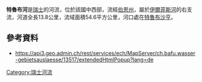 {{No footnotes|time=2021-01-13T02:14:13+00:00}}
{{Coord|46.92080|N|7.84332|E|display=title}}

'''特魯布河'''是[[瑞士|瑞士]]的河流，位於該國中西部，流經[[伯恩州|伯恩州]]，屬於[[伊爾菲斯河|伊爾菲斯河]]的右支流，河道全長13.8公里，流域面積54.6平方公里，河口處在[[特魯布沙亨|特魯布沙亨]]。

==參考資料==
* https://api3.geo.admin.ch/rest/services/ech/MapServer/ch.bafu.wasser-gebietsauslaesse/13517/extendedHtmlPopup?lang=de {{Wayback|url=https://api3.geo.admin.ch/rest/services/ech/MapServer/ch.bafu.wasser-gebietsauslaesse/13517/extendedHtmlPopup?lang=de |date=20171018191538 }}

{{Switzerland-geo-stub}}
[[Category:瑞士河流|Category:瑞士河流]]